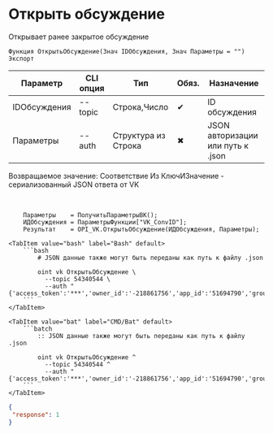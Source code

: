 ﻿---
sidebar_position: 3
description: Открыть обсуждение и другие функции для работы с VK в Открытом пакете интеграций - бесплатной open-source библиотеке интеграций для 1С:Предприятие 8, OneScript и CLI
keywords: [1C, 1С, 1С:Предприятие, 1С:Предприятие 8.3, API, Интеграция, Сервисы, Обмен, OneScript, CLI, VK]
---


# Открыть обсуждение
 Открывает ранее закрытое обсуждение



`Функция ОткрытьОбсуждение(Знач IDОбсуждения, Знач Параметры = "") Экспорт`

  | Параметр | CLI опция | Тип | Обяз. | Назначение |
  |-|-|-|-|-|
  | IDОбсуждения | --topic | Строка,Число | &#x2714; | ID обсуждения |
  | Параметры | --auth | Структура из Строка | &#x2716; | JSON авторизации или путь к .json |

  
  Возвращаемое значение:   Соответствие Из КлючИЗначение - сериализованный JSON ответа от VK

<br/>



```bsl title="Пример использования для 1С:Предприятие/OneScript"
    Параметры    = ПолучитьПараметрыВК();
    ИДОбсуждения = ПараметрыФункции["VK_ConvID"];
    Результат    = OPI_VK.ОткрытьОбсуждение(ИДОбсуждения, Параметры);
```
    

 <Tabs>
  
    <TabItem value="bash" label="Bash" default>
        ```bash
            # JSON данные также могут быть переданы как путь к файлу .json
            
            oint vk ОткрытьОбсуждение \
              --topic 54340544 \
              --auth "{'access_token':'***','owner_id':'-218861756','app_id':'51694790','group_id':'218861756'}"
        ```
    </TabItem>
  
    <TabItem value="bat" label="CMD/Bat" default>
        ```batch
            :: JSON данные также могут быть переданы как путь к файлу .json
            
            oint vk ОткрытьОбсуждение ^
              --topic 54340544 ^
              --auth "{'access_token':'***','owner_id':'-218861756','app_id':'51694790','group_id':'218861756'}"
        ```
    </TabItem>
</Tabs>


```json title="Результат"
{
 "response": 1
}
```
